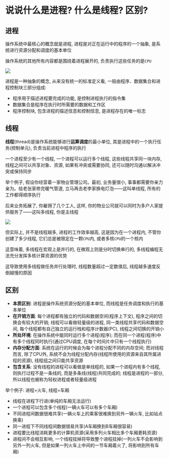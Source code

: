 # 说说什么是进程? 什么是线程? 区别? 

## 进程

操作系统中最核心的概念就是进程, 进程是对正在运行中的程序的一个抽象, 是系统进行资源分配和调度的基本单位

操作系统的其他所有内容都是围绕着进程展开的, 负责执行这些任务的是`CPU`

![](https://static.vue-js.com/3ff146b0-02f6-11ec-8e64-91fdec0f05a1.png)

进程是一种抽象的概念, 从来没有统一的标准定义看, 一般由程序、数据集合和进程控制块三部分组成: 

- 程序用于描述进程要完成的功能, 是控制进程执行的指令集
- 数据集合是程序在执行时所需要的数据和工作区
- 程序控制块, 包含进程的描述信息和控制信息, 是进程存在的唯一标志

## 线程

**线程**(thread)是操作系统能够进行**运算调度**的最小单位, 其是进程中的一个执行任务(控制单元), 负责当前进程中程序的执行

一个进程至少有一个线程, 一个进程可以运行多个线程, 这些线程共享同一块内存, 线程之间可以共享对象、资源, 如果有冲突或需要协同, 还可以随时沟通以解决冲突或保持同步

举个例子, 假设你经营着一家物业管理公司。最初, 业务量很小, 事事都需要你亲力亲为。给老张家修完暖气管道, 立马再去老李家换电灯泡——这叫单线程, 所有的工作都得顺序执行

后来业务拓展了, 你雇佣了几个工人, 这样, 你的物业公司就可以同时为多户人家提供服务了——这叫多线程, 你是主线程

![](https://static.vue-js.com/63de34c0-02f6-11ec-a752-75723a64e8f5.png)

但实际上, 并不是线程越多, 进程的工作效率越高, 这是因为在一个进程内, 不管你创建了多少线程, 它们总是被限定在一颗`CPU`内, 或者多核`CPU`的一个核内

这意味着, 多线程在宏观上是并行的, 在微观上则是分时切换串行的, 多线程编程无法充分发挥多核计算资源的优势

这导致使用多线程做任务并行处理时, 线程数量超过一定数值后, 线程越多速度反倒越慢的原因

## 区别

- **本质区别**: 进程是操作系统资源分配的基本单位, 而线程是任务调度和执行的基本单位
- **在开销方面**: 每个进程都有独立的代码和数据空间(程序上下文), 程序之间的切换会有较大的开销; 线程可以看做轻量级的进程, 同一类线程共享代码和数据空间, 每个线程都有自己独立的运行栈和程序计数器(PC), 线程之间切换的开销小
- **所处环境**: 在操作系统中能同时运行多个进程(程序); 而在同一个进程(程序)中有多个线程同时执行(通过CPU调度, 在每个时间片中只有一个线程执行)
- **内存分配方面**: 系统在运行的时候会为每个进程分配不同的内存空间; 而对线程而言, 除了CPU外, 系统不会为线程分配内存(线程所使用的资源来自其所属进程的资源), 线程组之间只能共享资源
- **包含关系**: 没有线程的进程可以看做是单线程的, 如果一个进程内有多个线程, 则执行过程不是一条线的, 而是多条线(线程)共同完成的; 线程是进程的一部分, 所以线程也被称为轻权进程或者轻量级进程

举个例子: 进程=火车, 线程=车厢

- 线程在进程下行进(单纯的车厢无法运行)
- 一个进程可以包含多个线程(一辆火车可以有多个车厢)
- 不同进程间数据很难共享(一辆火车上的乘客很难换到另外一辆火车, 比如站点换乘)
- 同一进程下不同线程间数据很易共享(A车厢换到B车厢很容易)
- 进程要比线程消耗更多的计算机资源(采用多列火车相比多个车厢更耗资源)
- 进程间不会相互影响, 一个线程挂掉将导致整个进程挂掉(一列火车不会影响到另外一列火车, 但是如果一列火车上中间的一节车厢着火了, 将影响到所有车厢)
